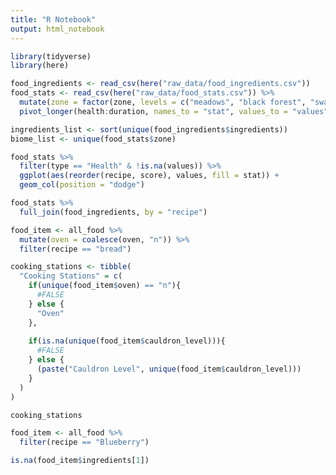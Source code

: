 ```yaml
---
title: "R Notebook"
output: html_notebook
---
```


```r
library(tidyverse)
library(here)

food_ingredients <- read_csv(here("raw_data/food_ingredients.csv"))
food_stats <- read_csv(here("raw_data/food_stats.csv")) %>% 
  mutate(zone = factor(zone, levels = c("meadows", "black forest", "swamp", "ocean", "mountains", "plains", "mistlands"))) %>% 
  pivot_longer(health:duration, names_to = "stat", values_to = "values")

ingredients_list <- sort(unique(food_ingredients$ingredients))
biome_list <- unique(food_stats$zone)
```

```r
food_stats %>% 
  filter(type == "Health" & !is.na(values)) %>% 
  ggplot(aes(reorder(recipe, score), values, fill = stat)) +
  geom_col(position = "dodge")
```

```r
food_stats %>% 
  full_join(food_ingredients, by = "recipe")
```

```r
food_item <- all_food %>% 
  mutate(oven = coalesce(oven, "n")) %>% 
  filter(recipe == "bread")

cooking_stations <- tibble(
  "Cooking Stations" = c(
    if(unique(food_item$oven) == "n"){
      #FALSE
    } else {
      "Oven"
    },
    
    if(is.na(unique(food_item$cauldron_level))){
      #FALSE
    } else {
      (paste("Cauldron Level", unique(food_item$cauldron_level)))
    }
  )   
)

cooking_stations
```
```r
food_item <- all_food %>% 
  filter(recipe == "Blueberry")

is.na(food_item$ingredients[1])
```

